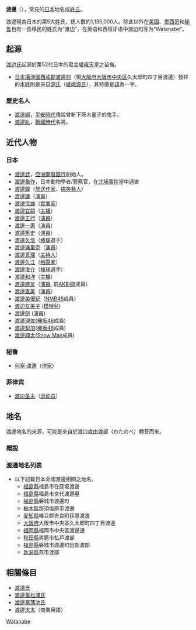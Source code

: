 '''渡邊'''（{{jpn|j=渡辺|hg=わたなべ|rm=Watanabe|kyu=渡邊}}），常見的[[日本|日本]]地名或[[日本姓氏|姓氏]]。

渡邊現為日本的第5大姓氏，總人數約1,135,000人。除此以外在[[美国|美国]]、[[墨西哥|墨西哥]]和[[秘鲁|秘鲁]]也有一些移民的姓氏为“渡边”，在英语和西班牙语中渡边均写为“Watanabe”。

==起源==
[[渡边氏|渡边氏]]起源於第52代日本的君主[[嵯峨天皇|嵯峨天皇]]之苗裔。
*[[日本|日本]][[攝津國|攝津國]][[西成郡|西成郡]][[渡邊村|渡邊村]]（現[[大阪府|大阪府]][[大阪市|大阪市]][[中央区_(大阪市)|中央区]]久太郎町四丁目渡邊）發祥的[[日本姓名|本姓]]則是來自[[源氏|源氏]]（[[嵯峨源氏|嵯峨源氏]]），其特徵是[[諱|諱]]為一字。

===歷史名人===
*[[渡邊綱|渡邊綱]]，[[平安時代|平安時代]]傳說曾斬下茨木童子的鬼手。
*[[渡邊糺|渡邊糺]]，[[戰國時代_(日本)|戰國時代]]名將。

==近代人物==

===日本===

*[[渡邊武|渡邊武]]，[[亞洲開發銀行|亞洲開發銀行]]創始人。
*[[渡邊龜作|渡邊龜作]]，日本動物學者/警察官，在[[北埔事件|北埔事件]]當中遇害
*[[渡邊鐘|渡邊鐘]]（[[放送作家|放送作家]]、[[搞笑藝人|搞笑藝人]]）
*[[渡邊謙|渡邊謙]]（[[演員|演員]]）
*[[渡邊恆雄|渡邊恆雄]]（[[實業家|實業家]]）
*[[渡邊宜嗣|渡邊宜嗣]]（[[新聞主播|主播]]）
*[[渡邊正行|渡邊正行]]（[[演員|演員]]）
*[[渡邊一惠|渡邊一惠]]（[[演員|演員]]）
*[[渡邊篤史|渡邊篤史]]（[[演員|演員]]）
*[[渡邊久信|渡邊久信]]（[[棒球|棒球]]選手）
*[[渡邊滿里奈|渡邊滿里奈]]（[[演員|演員]]）
*[[渡邊真理|渡邊真理]]（[[主持人|主持人]]）
*[[渡邊久江|渡邊久江]]（[[格闘家|格闘家]]）
*[[渡邊俊介|渡邊俊介]]（[[棒球|棒球]]選手）
*[[渡邊和洋|渡邊和洋]]（[[新聞主播|主播]]）
*[[渡邊麻友|渡邊麻友]]（[[演員|演員]], 前[[AKB48|AKB48]]成員）
*[[渡邊直美|渡邊直美]]（[[演員|演員]]）
*[[渡邊美優紀|渡邊美優紀]]（[[NMB48|NMB48]]成員）
*[[渡辺友美子|渡辺友美子]] ([[模特兒|模特兒]])
*[[渡邊劍|渡邊劍]] ([[演員|演員]])
*[[渡邊理佐|渡邊理佐]]([[欅坂46|欅坂46]]成員)
*[[渡邊梨加|渡邊梨加]]([[欅坂46|欅坂46]]成員)
*[[渡邊翔太|渡邊翔太]]([[Snow_Man|Snow Man]]成員)

===秘鲁===
*[[何塞·渡邊|何塞·渡邊]]（[[作家|作家]]）

===菲律宾===
*[[渡边圣未|渡边圣未]]（[[运动员|运动员]]）

==地名==
渡邊地名的來源，可能是來自於渡口或由渡部（わたのべ）轉音而來。
===概說===

===渡邊地名列表===
* 以下記載日本全國渡邊相關之地名。
** [[福島縣|福島縣]]福島市在庭坂渡邊
** [[福島縣|福島縣]]福島市宮代渡邊墓
** [[福島縣|福島縣]]磐城市渡邊町
** [[栃木縣|栃木縣]]那須塩原市渡邊
** [[愛知縣|愛知縣]]幡豆郡吉良町荻原渡邊
** [[大阪府|大阪府]]大阪市中央區久太郎町四丁目渡邊
** [[福岡縣|福岡縣]]福岡市中央區渡邊通
** [[秋田縣|秋田縣]]男鹿市払戸渡部
** [[福島縣|福島縣]]磐城市渡邊町田部渡部
** [[新潟縣|新潟縣]]燕市渡部

==相關條目==
* [[渡邊氏|渡邊氏]]
* [[松浦氏|渡邊黨松浦氏]]
* [[渡邊黨蒲池氏|渡邊黨蒲池氏]]
* [[渡邊太太|渡邊太太]]（商業用語）


[[Category:日本姓氏|Watanabe]]